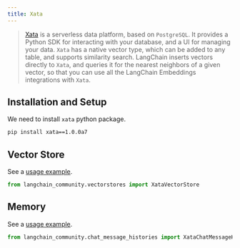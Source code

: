 ```yaml
---
title: Xata
---
```


> [Xata](https://xata.io) is a serverless data platform, based on `PostgreSQL`.
> It provides a Python SDK for interacting with your database, and a UI
> for managing your data.
> `Xata` has a native vector type, which can be added to any table, and
> supports similarity search. LangChain inserts vectors directly to `Xata`,
> and queries it for the nearest neighbors of a given vector, so that you can
> use all the LangChain Embeddings integrations with `Xata`.


## Installation and Setup


We need to install `xata` python package.

```bash
pip install xata==1.0.0a7
```

## Vector Store

See a [usage example](/oss/javascript/integrations/vectorstores/xata).

```python
from langchain_community.vectorstores import XataVectorStore
```

## Memory

See a [usage example](/oss/javascript/integrations/memory/xata_chat_message_history).

```python
from langchain_community.chat_message_histories import XataChatMessageHistory
```
